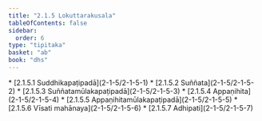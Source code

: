 ```yaml
---
title: "2.1.5 Lokuttarakusala"
tableOfContents: false
sidebar:
  order: 6
type: "tipitaka"
basket: "ab"
book: "dhs"
---
```



<DynamicBreadcrumb />



<TableOfContents book="dhs" section="2.1.5">
* [2.1.5.1 Suddhikapaṭipadā](2-1-5/2-1-5-1)
* [2.1.5.2 Suññata](2-1-5/2-1-5-2)
* [2.1.5.3 Suññatamūlakapaṭipadā](2-1-5/2-1-5-3)
* [2.1.5.4 Appaṇihita](2-1-5/2-1-5-4)
* [2.1.5.5 Appaṇihitamūlakapaṭipadā](2-1-5/2-1-5-5)
* [2.1.5.6 Vīsati mahānaya](2-1-5/2-1-5-6)
* [2.1.5.7 Adhipati](2-1-5/2-1-5-7)
</TableOfContents>